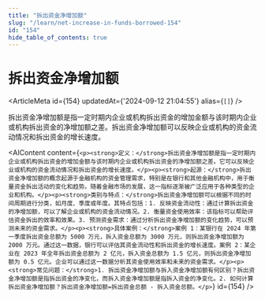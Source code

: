 ```yaml
---
title: "拆出资金净增加额"
slug: "/learn/net-increase-in-funds-borrowed-154"
id: "154"
hide_table_of_contents: true
---
```



# 拆出资金净增加额

<ArticleMeta id={154} updatedAt={'2024-09-12 21:04:55'} alias={`[]`} />
<div className='border-solid border-b border-t-0 my-4 border-[var(--ifm-color-gray-300)]' />

拆出资金净增加额是指一定时期内企业或机构拆出资金的增加金额与该时期内企业或机构拆出资金的净增加额之差。拆出资金净增加额可以反映企业或机构的资金流动情况和拆出资金的增长速度。

<AIContent content={`<p><strong>定义：</strong>拆出资金净增加额是指一定时期内企业或机构拆出资金的增加金额与该时期内企业或机构拆出资金的净增加额之差。它可以反映企业或机构的资金流动情况和拆出资金的增长速度。</p><p><strong>起源：</strong>拆出资金净增加额的概念起源于金融机构的资金管理需求，特别是在银行和其他金融机构中，用于衡量资金拆出活动的变化和趋势。随着金融市场的发展，这一指标逐渐被广泛应用于各种类型的企业和机构。</p><p><strong>类别与特点：</strong>拆出资金净增加额可以根据不同的时间周期进行分类，如月度、季度或年度。其特点包括：1. 反映资金流动性：通过计算拆出资金的净增加额，可以了解企业或机构的资金流动情况。2. 衡量资金使用效率：该指标可以帮助评估资金拆出的效率和效果。3. 预测资金需求：通过分析拆出资金净增加额的变化趋势，可以预测未来的资金需求。</p><p><strong>具体案例：</strong>案例 1：某银行在 2024 年第一季度拆出资金总额为 5000 万元，拆入资金总额为 3000 万元，则拆出资金净增加额为 2000 万元。通过这一数据，银行可以评估其资金流动性和拆出资金的增长速度。案例 2：某企业在 2023 年全年拆出资金总额为 2 亿元，拆入资金总额为 1.5 亿元，则拆出资金净增加额为 0.5 亿元。企业可以通过这一数据分析其资金使用效率和未来的资金需求。</p><p><strong>常见问题：</strong>1. 拆出资金净增加额与拆入资金净增加额有何区别？拆出资金净增加额是指拆出资金的净变化，而拆入资金净增加额是指拆入资金的净变化。2. 如何计算拆出资金净增加额？拆出资金净增加额=拆出资金总额 - 拆入资金总额。</p>`} id={154} />
